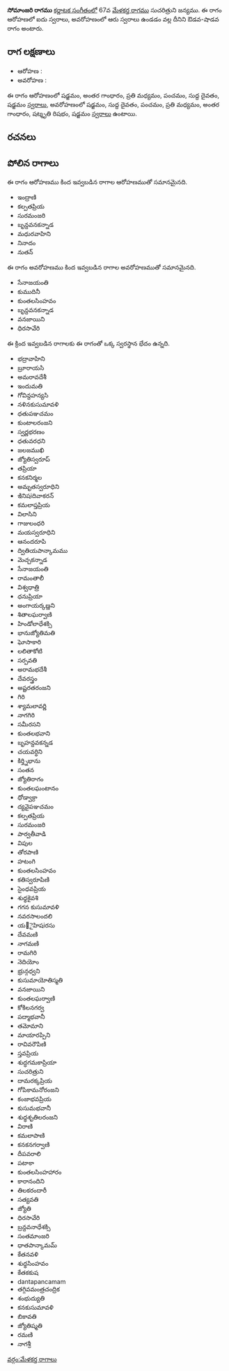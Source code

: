 {{Infobox ragam
	| name          	= సోమాంజరి
	| synonym	    	= 
	| mela          	= 
	| chakra        	= 
	| janaka        	= 
	| type          	= ఔడవ-శాడవ
	| arohanam      	= {{svaraC|S|G3|M2|P|D1|S'}} 
	| avarohanam    	= {{svaraC|S'|D1|P|M2|G3|R3|S}}
	| jeeva         	=
	| chhaya        	=
	| nyasa         	=
	| vishesha      	= 
	| equivalent  		= 
}}
{{కర్ణాటక సంగీత రాగాలు}}
'''సోమాంజరి రాగము''' [[కర్ణాటక సంగీతం]]లో 67వ [[మేళకర్త రాగము]] సుచరిత్రుని జన్యము.  ఈ రాగం ఆరోహణలో ఐదు స్వరాలు, అవరోహణంలో ఆరు స్వరాలు ఉండడం వల్ల దీనిని ఔడవ-షాడవ రాగం అంటారు.


==రాగ లక్షణాలు==


* ఆరోహణ : {{svaraC|S|G3|M2|P|D1|S'}} 
* అవరోహణ : {{svaraC|S'|D1|P|M2|G3|R3|S}}

ఈ రాగం ఆరోహణంలో షడ్జమం, అంతర గాంధారం, ప్రతి మధ్యమం, పంచమం, సుద్ద దైవతం, షడ్జమం [[స్వరాలు]], అవరోహణంలో షడ్జమం, సుద్ద దైవతం, పంచమం, ప్రతి మధ్యమం, అంతర గాంధారం, షట్శృతి రిషభం, షడ్జమం [[స్వరాలు]] ఉంటాయి.

==రచనలు==



==పోలిన రాగాలు==
ఈ రాగం ఆరోహణము కింద ఇవ్వబడిన రాగాల ఆరోహణముతో సమానమైనది.
* ఇంద్రాణి
* కల్పతప్రియ
* సురమంజరి
* బృన్దవనకన్నాడ
* మధురవాహిని
* నినాదం
* నుతన్

ఈ రాగం అవరోహణము కింద ఇవ్వబడిన రాగాల అవరోహణముతో సమానమైనది.
* సేనాజయంతి
* కుముదినీ
* కుంతలసింహవం
* బృన్దవనకన్నాడ
* వనజాయిని
* ధిరసావేరి

ఈ క్రింద ఇవ్వబడిన రాగాలకు ఈ రాగంతో ఒక్క స్వరస్థాన భేదం ఉన్నది.
* భద్రావాహిని
* బ్రూరాయసి
* అమరావదేశీ
* ఇందుమతి
* గోవిన్దహన్యసి
* నళినకుసుమావళి
* ధతుపఞచమం
* కుంటాలరంజని
* స్వర్ణభరణం
* ధతువరధని
* జలజముఖి
* జ్యోతిస్వరూప్
* తప్రియా
* కనకనిర్మల
* అమృతస్వరూధిని
* ఇినిషiదివాకరన్
* కమలాప్తప్రియ
* విలాసిని
* గాజులంధరి
* మయస్వరూధిని
* ఆనందరూపి
* ద్వితియపాన్కామము
* మెచ్చకన్నాడ
* సేనాజయంతి
* రామంతాలీ
* విశ్వధాత్రి
* ధనుప్రియా
* అంగాయర్కణ్ణని
* శితాలఘర్వాణి
* హిండోలాధేశక్సి
* భానుజ్యోతిమతి
* ఘోసాకారి
* లలితాకోటి
* సర్పవతి
* అరామభదేశీ
* దేవరస్త్రం
* అష్టరతరంజని
* గిరి
* శ్యామలావర్ణి
* నాగగిరి
* సమీరసని
* కుంతలభవాని
* బృహన్దవకన్నడ
* చయవర్ధిని
* కిర్త్నిభాను
* సంతన
* జ్యోతిరాగం
* కుంతలఘంటానం
* ధోడ్వాక్రా
* ద్యవైపఞచమం
* కల్పతప్రియ
* సురమంజరి
* పార్వతీవాడి
* విపుల
* తోరపాణి
* హటంగి
* కుంతలసింహవం
* కతిస్వరూపిణి
* సైంధవప్రియ
* శుధ్ధకైవశి
* గగన కుసుమావళి
* నవరసాలందలి
* య౅ైహిషiరసు
* దేవమణి
* నాగమణి
* రామగిరి
* నెదియోం
* భ్రున్గధ్వని
* కుసుమాయోతిస్మతి
* వనజాయిని
* కుంతలఘర్వాణి
* కోకిలనగర్వ
* పద్మాభవానీ
* తమోమాని
* మాయారప్పిని
* రావివరౌపిణి
* స్తవప్రియ
* శుద్ధగమకాప్రియా
* సుచరిత్రుని
* దామరక్కప్రియ
* గోపికామనోరంజని
* కంజాభవప్రియ
* కుసుమభవానీ
* శుధ్ధశృతిలరంజని
* విరాణి
* కమలాపాణి
* కనకనగర్వాణి
* దీపవరాలి
* పటాకా
* కుంతలసింహహారం
* కారానందిని
* తిలకరందారీ
* సత్యవతి
* జ్యోతి
* ధిరసావేరి
* బ్రన్దవనాధేశక్సి
* సంతమాంజరి
* ధాతపాన్కామమ్
* కేతనవళి
* శుధ్ధసింహవం
* కేతకకుష
* dantapancamam
* తగ్గివమంత్రచంద్రిక
* శంభుద్యుతి
* కనకుసుమావళి
* బికావతి
* జ్యోతిష్మతి
* రమణి
* నాగశ్రీ



[[వర్గం:మేళకర్త రాగాలు]]